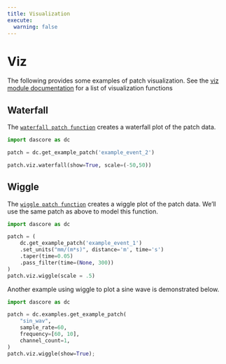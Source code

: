 ```yaml
---
title: Visualization
execute:
  warning: false
---
```


# Viz
The following provides some examples of patch visualization.
See the [viz module documentation](`dascore.viz`) for a list of visualization functions

## Waterfall
The [`waterfall patch function`](`dascore.viz.waterfall`) creates a waterfall plot of the patch data.

```python
import dascore as dc

patch = dc.get_example_patch('example_event_2')

patch.viz.waterfall(show=True, scale=(-50,50))
```

## Wiggle
The [`wiggle patch function`](`dascore.viz.wiggle`) creates a wiggle plot of the patch data. We'll use the same patch as above to model this function.

```python
import dascore as dc

patch = (
    dc.get_example_patch('example_event_1')
    .set_units("mm/(m*s)", distance='m', time='s')
    .taper(time=0.05)
    .pass_filter(time=(None, 300))
)
patch.viz.wiggle(scale = .5)
```

Another example using wiggle to plot a sine wave is demonstrated below.

```python
import dascore as dc

patch = dc.examples.get_example_patch(
    "sin_wav",
    sample_rate=60,
    frequency=[60, 10],
    channel_count=1,
)
patch.viz.wiggle(show=True);
```

